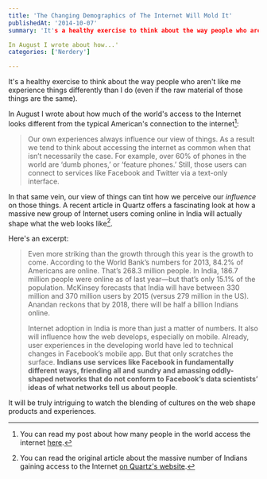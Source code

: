 ```yaml
---
title: 'The Changing Demographics of The Internet Will Mold It'
publishedAt: '2014-10-07'
summary: 'It's a healthy exercise to think about the way people who aren't like me experience things differently than I do (even if the raw material of those things are the same). 

In August I wrote about how...'
categories: ['Nerdery']

---
```


It's a healthy exercise to think about the way people who aren't like me experience things differently than I do (even if the raw material of those things are the same).

In August I wrote about how much of the world's access to the Internet looks different from the typical American's connection to the internet[^1]:

> Our own experiences always influence our view of things. As a result we tend to think about accessing the internet as common when that isn’t necessarily the case. For example, over 60% of phones in the world are ‘dumb phones,’ or ‘feature phones.’ Still, those users can connect to services like Facebook and Twitter via a text-only interface.

In that same vein, our view of things can tint how we perceive our *influence* on those things. A recent article in Quartz offers a fascinating look at how a massive new group of Internet users coming online in India will actually shape what the web looks like[^2].

Here's an excerpt:

> Even more striking than the growth through this year is the growth to come. According to the World Bank’s numbers for 2013, 84.2% of Americans are online. That’s 268.3 million people. In India, 186.7 million people were online as of last year—but that’s only 15.1% of the population. McKinsey forecasts that India will have between 330 million and 370 million users by 2015 (versus 279 million in the US). Anandan reckons that by 2018, there will be half a billion Indians online.
> 
> Internet adoption in India is more than just a matter of numbers. It also will influence how the web develops, especially on mobile. Already, user experiences in the developing world have led to technical changes in Facebook’s mobile app. But that only scratches the surface. **Indians use services like Facebook in fundamentally different ways, friending all and sundry and amassing oddly-shaped networks that do not conform to Facebook’s data scientists’ ideas of what networks tell us about people**.

It will be truly intriguing to watch the blending of cultures on the web shape products and experiences.

[^1]: You can read my post about how many people in the world access the internet [here](/blog/the-inevitable-ubiquity-of-the-web).

[^2]: You can read the original article about the massive number of Indians gaining access to the Internet [on Quartz's website](http://qz.com/248203/indians-are-about-to-outnumber-americans-on-the-internet/).
